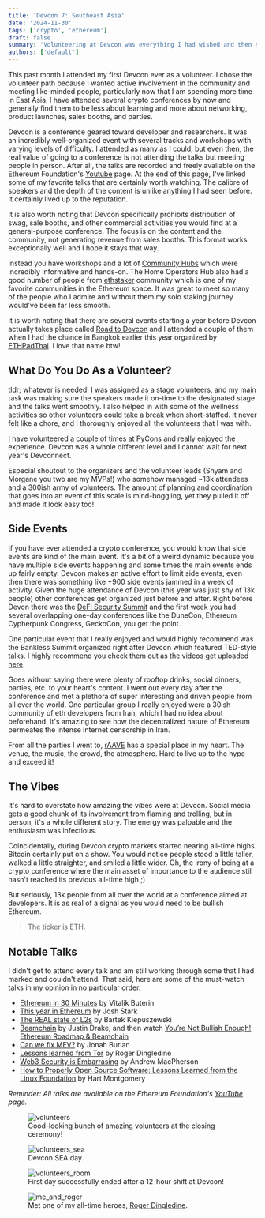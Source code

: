 ```yaml
---
title: 'Devcon 7: Southeast Asia'
date: '2024-11-30'
tags: ['crypto', 'ethereum']
draft: false
summary: 'Volunteering at Devcon was everything I had wished and then some.'
authors: ['default']
---
```


This past month I attended my first Devcon ever as a volunteer. I chose the volunteer path because I wanted active
involvement in the community and meeting like-minded people, particularly now that I am spending more time in East
Asia. I have attended several crypto conferences by now and generally find them to be less about learning and more
about networking, product launches, sales booths, and parties.

Devcon is a conference geared toward developer and researchers. It was an incredibly well-organized event with
several tracks and workshops with varying levels of difficulty. I attended as many as I could, but even then, the
real value of going to a conference is not attending the talks but meeting people in person. After all, the
talks are recorded and freely available on the Ethereum Foundation's
[Youtube](https://www.youtube.com/@EthereumFoundation/playlists) page. At the end of this page, I've linked some of
my favorite talks that are certainly worth watching. The calibre of speakers and the depth of the content is unlike
anything I had seen before. It certainly lived up to the reputation.

It is also worth noting that Devcon specifically prohibits distribution of swag, sale booths, and other commercial
activities you would find at a general-purpose conference. The focus is on the content and the community, not
generating revenue from sales booths. This format works exceptionally well and I hope it stays that way.

Instead you have workshops and a lot of
[Community Hubs](https://forum.devcon.org/t/introducing-the-14-devcon-sea-community-hubs/4428) which were incredibly
informative and hands-on. The Home Operators Hub also had a good number of people from
[ethstaker](https://ethstaker.cc/) community which is one of my favorite communities in the Ethereum space. It was
great to meet so many of the people who I admire and without them my solo staking journey would've been far less smooth.

It is worth noting that there are several events starting a year before Devcon actually takes place called
[Road to Devcon](https://devcon.org/en/road-to-devcon/) and I attended a couple of them when I had the chance in
Bangkok earlier this year organized by [ETHPadThai](https://ethpadthai.org/). I love that name btw!

## What Do You Do As a Volunteer?

tldr; whatever is needed! I was assigned as a stage volunteers, and my main task was making sure the speakers made
it on-time to the designated stage and the talks went smoothly. I also helped in with some of the wellness
activities so other volunteers could take a break when short-staffed. It never felt like a chore, and I thoroughly
enjoyed all the volunteers that I was with.

I have volunteered a couple of times at PyCons and really enjoyed the experience. Devcon was a whole different level
and I cannot wait for next year's Devconnect.

Especial shoutout to the organizers and the volunteer leads (Shyam and Morgane you two are my MVPs!) who somehow
managed  ~13k attendees and a 300ish army of
volunteers. The amount of planning and coordination that goes into an event of this scale is mind-boggling, yet they
pulled it off and made it look easy too!

## Side Events

If you have ever attended a crypto conference, you would know that side events are kind of the main event. It's a
bit of a weird dynamic because you have multiple side events happening and some times the main events ends up fairly
empty. Devcon makes an active effort to limit side events, even then there was something like +900 side events jammed
in a week of activity. Given the huge attendance of Devcon (this year was just shy of 13k people) other conferences
get organized just before and after. Right before Devon there was the
[DeFi Security Summit](https://defisecuritysummit.org/) and the first week you had several overlapping one-day
conferences like the DuneCon, Ethereum Cypherpunk Congress, GeckoCon, you get the point.

One particular event that I really enjoyed and would highly recommend was the Bankless Summit organized right after
Devcon which featured TED-style talks. I highly recommend you check them out as the videos get uploaded
[here](https://www.youtube.com/@Bankless/videos).

Goes without saying there were plenty of rooftop drinks, social dinners, parties, etc. to your heart's content. I went
out every day after the conference and met a plethora of super interesting and driven people from all over the world.
One particular group I really enjoyed were a 30ish community of eth developers from Iran, which I had no idea about
beforehand. It's amazing to see how the decentralized nature of Ethereum permeates the intense internet censorship
in Iran.

From all the parties I went to, [rAAVE](https://x.com/raave) has a special place in my heart. The venue, the music,
the crowd, the atmosphere. Hard to live up to the hype and exceed it!

## The Vibes

It's hard to overstate how amazing the vibes were at Devcon. Social media gets a good chunk of its involvement from
flaming and trolling, but in person, it's a whole different story. The energy was palpable and the enthusiasm was
infectious.

Coincidentally, during Devcon crypto markets started nearing all-time highs. Bitcoin certainly put on a show. You
would notice people stood a little taller, walked a little straighter, and smiled a little wider. Oh, the irony of
being at a crypto conference where the main asset of importance to the audience still hasn't reached its previous
all-time high ;)

But seriously, 13k people from all over the world at a conference aimed at developers. It is as real of a signal as
you would need to be bullish Ethereum.

>The ticker is ETH.

## Notable Talks

I didn't get to attend every talk and am still working through some that I had marked and couldn't attend. That said,
here are some of the must-watch talks in my opinion in no particular order.

* [Ethereum in 30 Minutes](https://www.youtube.com/watch?v=ei3tDRMjw6k) by Vitalik Buterin
* [This year in Ethereum](https://www.youtube.com/watch?v=YyK8i2-0aPk) by Josh Stark
* [The REAL state of L2s](https://www.youtube.com/watch?v=Khur38hvCs0) by Bartek Kiepuszewski
* [Beamchain](https://www.youtube.com/watch?v=lRqnFrqpq4k) by Justin Drake, and then watch [You’re Not Bullish
Enough! Ethereum Roadmap & Beamchain](https://www.youtube.com/watch?v=8mJDt8TGebc&t=1726s)
* [Can we fix MEV?](https://www.youtube.com/watch?v=S6PH3od_e00) by Jonah Burian
* [Lessons learned from Tor](https://www.youtube.com/watch?v=o302oKXbdK8) by Roger Dingledine
* [Web3 Security is Embarrasing](https://www.youtube.com/watch?v=4dr7sL42GAw) by Andrew MacPherson
* [How to Properly Open Source Software: Lessons Learned from the Linux Foundation](https://www.youtube.com/watch?v=9wDusmibYCg) by Hart Montgomery


_Reminder: All talks are available on the Ethereum Foundation's
[YouTube](https://www.youtube.com/@EthereumFoundation/playlists?themeRefresh=1) page._

<figure>
	<img src="/static/images/2024_11_volunteers_stage.jpg" alt="volunteers"/>
	<figcaption>
		Good-looking bunch of amazing volunteers at the closing ceremony!
	</figcaption>
</figure>


<figure>
	<img src="/static/images/2024_11_devcon_sea.jpg" alt="volunteers_sea"/>
	<figcaption>
		Devcon SEA day.
	</figcaption>
</figure>

<figure>
	<img src="/static/images/2024_11_volunteers_room.jpg" alt="volunteers_room"/>
	<figcaption>
		First day successfully ended after a 12-hour shift at Devcon!
	</figcaption>
</figure>

<figure>
	<img src="/static/images/2024_11_roger.jpg" alt="me_and_roger"/>
	<figcaption>
		Met one of my all-time heroes,
		<a href="https://en.wikipedia.org/wiki/Roger_Dingledine">Roger Dingledine</a>.
	</figcaption>
</figure>